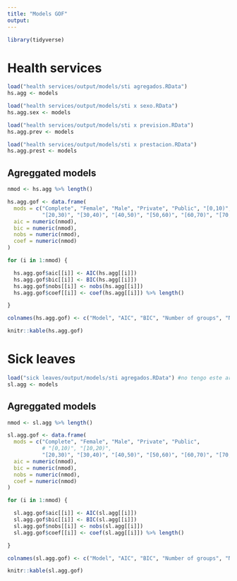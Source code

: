 ```yaml
---
title: "Models GOF"
output: 
---
```


```r
library(tidyverse)
```

# Health services

```r
load("health services/output/models/sti agregados.RData")
hs.agg <- models

load("health services/output/models/sti x sexo.RData")
hs.agg.sex <- models

load("health services/output/models/sti x prevision.RData")
hs.agg.prev <- models

load("health services/output/models/sti x prestacion.RData")
hs.agg.prest <- models

```

## Agreggated models

```r
nmod <- hs.agg %>% length()

hs.agg.gof <- data.frame(
  mods = c("Complete", "Female", "Male", "Private", "Public", "[0,10)", "[10,20)",
           "[20,30)", "[30,40)", "[40,50)", "[50,60)", "[60,70)", "[70,80)"),
  aic = numeric(nmod),
  bic = numeric(nmod),
  nobs = numeric(nmod), 
  coef = numeric(nmod)
)

for (i in 1:nmod) {

  hs.agg.gof$aic[[i]] <- AIC(hs.agg[[i]])
  hs.agg.gof$bic[[i]] <- BIC(hs.agg[[i]])
  hs.agg.gof$nobs[[i]] <- nobs(hs.agg[[i]])
  hs.agg.gof$coef[[i]] <- coef(hs.agg[[i]]) %>% length()

}

colnames(hs.agg.gof) <- c("Model", "AIC", "BIC", "Number of groups", "Number of coefficients")

knitr::kable(hs.agg.gof)
```

# Sick leaves

```r
load("sick leaves/output/models/sti agregados.RData") #no tengo este archivo en github
sl.agg <- models

```

## Agreggated models

```r
nmod <- sl.agg %>% length()

sl.agg.gof <- data.frame(
  mods = c("Complete", "Female", "Male", "Private", "Public", 
           # "[0,10)", "[10,20)",
           "[20,30)", "[30,40)", "[40,50)", "[50,60)", "[60,70)", "[70,80)"), #modificar según los grupos
  aic = numeric(nmod),
  bic = numeric(nmod),
  nobs = numeric(nmod), 
  coef = numeric(nmod)
)

for (i in 1:nmod) {

  sl.agg.gof$aic[[i]] <- AIC(sl.agg[[i]])
  sl.agg.gof$bic[[i]] <- BIC(sl.agg[[i]])
  sl.agg.gof$nobs[[i]] <- nobs(sl.agg[[i]])
  sl.agg.gof$coef[[i]] <- coef(sl.agg[[i]]) %>% length()

}

colnames(sl.agg.gof) <- c("Model", "AIC", "BIC", "Number of groups", "Number of coefficients")

knitr::kable(sl.agg.gof)
```